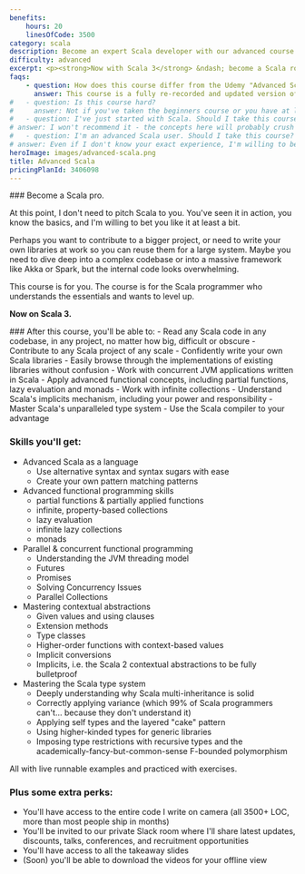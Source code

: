 ```yaml
---
benefits:
    hours: 20
    linesOfCode: 3500
category: scala
description: Become an expert Scala developer with our advanced course. Master Scala and functional programming through clear lessons, practical exercises, and a smooth learning curve. Ideal for those already comfortable with Scala essentials, this course will elevate your coding skills to the next level.
difficulty: advanced
excerpt: <p><strong>Now with Scala 3</strong> &ndash; become a Scala rockstar by mastering Scala and functional programming with our comprehensive, hands-on advanced course &ndash; <a href="/courses/advanced-scala-old">also available for Scala 2</a></p>
faqs:
    - question: How does this course differ from the Udemy "Advanced Scala and Functional Programming" course?
      answer: This course is a fully re-recorded and updated version of the Udemy course, featuring additional content, lessons, exercises, and code. It offers a smoother learning curve and is specifically designed for Scala 3, reflecting its future direction.
#   - question: Is this course hard?
#     answer: Not if you've taken the beginners course or you have at least a year of Scala experience. I've designed the course to give you a challenge, but not too much that it becomes frustrating. In case you struggle with something, we have a whole group on Slack for discussions, and I'm responsive.
#   - question: I've just started with Scala. Should I take this course?
# answer: I won't recommend it - the concepts here will probably crush you if you don't have a solid foundation. Take a look at the beginners course, or come back here once you have at least a year of Scala experience.
#   - question: I'm an advanced Scala user. Should I take this course?
# answer: Even if I don't know your exact experience, I'm willing to bet there are at least a few things here that will leave you "huh, I didn't know that.".
heroImage: images/advanced-scala.png
title: Advanced Scala
pricingPlanId: 3406098
---
```



<CourseLayout>
<Fragment slot="goal">
### Become a Scala pro.

At this point, I don't need to pitch Scala to you. You've seen it in action, you know the basics, and I'm willing to bet you like it at least a bit.

Perhaps you want to contribute to a bigger project, or need to write your own libraries at work so you can reuse them for a large system. Maybe you need to dive deep into a complex codebase or into a massive framework like Akka or Spark, but the internal code looks overwhelming.

This course is for you. The course is for the Scala programmer who understands the essentials and wants to level up.

**Now on Scala 3.**

</Fragment>
<Fragment slot="skills">
### After this course, you'll be able to:
- Read any Scala code in any codebase, in any project, no matter how big, difficult or obscure
- Contribute to any Scala project of any scale
- Confidently write your own Scala libraries
- Easily browse through the implementations of existing libraries without confusion
- Work with concurrent JVM applications written in Scala
- Apply advanced functional concepts, including partial functions, lazy evaluation and monads
- Work with infinite collections
- Understand Scala's implicits mechanism, including your power and responsibility
- Master Scala's unparalleled type system
- Use the Scala compiler to your advantage

### Skills you'll get:

- Advanced Scala as a language
    - Use alternative syntax and syntax sugars with ease
    - Create your own pattern matching patterns
- Advanced functional programming skills
    - partial functions & partially applied functions
    - infinite, property-based collections
    - lazy evaluation
    - infinite lazy collections
    - monads
- Parallel & concurrent functional programming
    - Understanding the JVM threading model
    - Futures
    - Promises
    - Solving Concurrency Issues
    - Parallel Collections
- Mastering contextual abstractions
    - Given values and using clauses
    - Extension methods
    - Type classes
    - Higher-order functions with context-based values
    - Implicit conversions
    - Implicits, i.e. the Scala 2 contextual abstractions to be fully bulletproof
- Mastering the Scala type system
    - Deeply understanding why Scala multi-inheritance is solid
    - Correctly applying variance (which 99% of Scala programmers can't... because they don't understand it)
    - Applying self types and the layered "cake" pattern
    - Using higher-kinded types for generic libraries
    - Imposing type restrictions with recursive types and the academically-fancy-but-common-sense F-bounded polymorphism

All with live runnable examples and practiced with exercises.

### Plus some extra perks:

- You'll have access to the entire code I write on camera (all 3500+ LOC, more than most people ship in months)
- You'll be invited to our private Slack room where I'll share latest updates, discounts, talks, conferences, and recruitment opportunities
- You'll have access to all the takeaway slides
- (Soon) you'll be able to download the videos for your offline view

</Fragment>
</CourseLayout>
